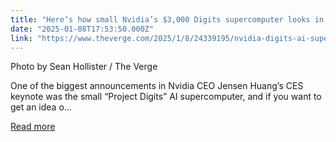 ```yaml
---
title: "Here’s how small Nvidia’s $3,000 Digits supercomputer looks in person"
date: "2025-01-08T17:53:50.000Z"
link: "https://www.theverge.com/2025/1/8/24339195/nvidia-digits-ai-supercomputer-in-person-photos-small"
---
```


Photo by Sean Hollister / The Verge
    

  
One of the biggest announcements in Nvidia CEO Jensen Huang’s CES keynote was the small “Project Digits” AI supercomputer, and if you want to get an idea o...

[Read more](https://www.theverge.com/2025/1/8/24339195/nvidia-digits-ai-supercomputer-in-person-photos-small)
